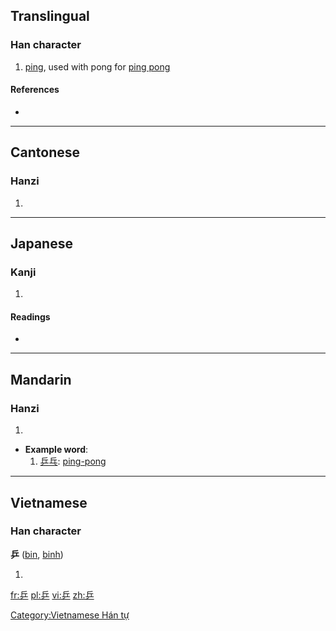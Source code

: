 ==Translingual==

===Han character===
{{Han char|rn=4|rad=丿|as=05|sn=6|four=7220<sub>1</sub>|canj=人一竹 (OMH)}}

# [[ping]], used with pong for [[ping pong]]

====References====
* {{Han ref|kx=0083.011|dkj=00145|hdz=10038.030|uh=4E52|ud=20050|bh=A5E2|bd=42466}}

----

==Cantonese==

===Hanzi===
{{yue-hanzi|jyut=|y=bing1, ping1}}

# {{defn|lang=yue|sort=丿05}}

----

==Japanese==

===Kanji===
{{ja-kanji|grade=uc|rs=丿05}}

# {{defn|lang=ja|sort=丿05}}

====Readings====
* {{ja-readings|on=[[へい]] (hei)|kun=}}

----

==Mandarin==

===Hanzi===
{{cmn-hanzi|pin=[[pīng]] ([[ping1]])|wg=p'ing<sup>1</sup>}}

# {{defn|lang=cmn|sort=丿05}}

* '''Example word''':
*# [[乒乓]]: [[ping-pong]]

----

==Vietnamese==

===Han character===
'''乒''' ([[bin]], [[binh]])

# {{defn|lang=vi}}

[[Category:Vietnamese Hán tự]]

[[fr:乒]]
[[pl:乒]]
[[vi:乒]]
[[zh:乒]]